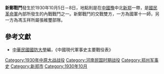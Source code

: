{{Infobox Military Conflict|
campaign=|
image=|
caption=|
conflict=新鄭戰鬥|
date=1930年10月5日－8日|
place=[[中國|中國]]豫中北|
result=馮玉祥退出[[鄭州|鄭州]]，蔣介石旗下國軍11師先入城，47及48師續入|
combatant1=11師、47師|
combatant2=[[馮玉祥|馮玉祥]]所屬張維璽部隊| 
commander1=[[陳誠|陳誠]]、[[上官雲相|上官雲相]] |
commander2=[[張維璽|張維璽]]、[[馮治|馮治]]|
strength1=24000|
strength2=40000|
casualties1=|
casualties2=|
}}

'''新鄭戰鬥'''發生於1930年10月5日－8日，地點則是在[[中國|中國]][[豫|豫]]中北[[新郑|新郑]]一帶，是[[國民革命軍|國民革命軍]]內部所發生的內戰戰鬥之一。新鄭戰鬥的交戰雙方，一方為國軍十一師，另一方為馮玉祥所屬張維璽部隊。
==參考文獻==
*[[中華民國|中華民國]][[國防大學_(臺灣)|國防大學]]編，《中國現代軍事史主要戰役表》

{{中原大戰}}

[[Category:1930年中原大战战役|Category:1930年中原大战战役]]
[[Category:河南民国时期战役|Category:河南民国时期战役]]
[[Category:郑州军事史|Category:郑州军事史]]
[[Category:新郑市|Category:新郑市]]
[[Category:1930年10月|Category:1930年10月]]